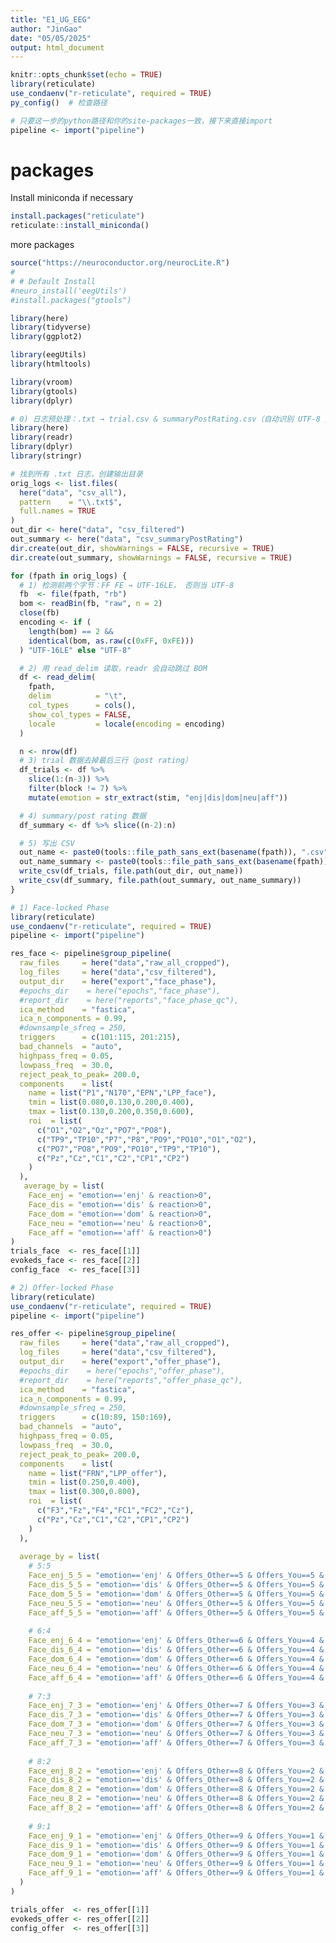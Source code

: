 ---
title: "E1_UG_EEG"
author: "JinGao"
date: "05/05/2025"
output: html_document
---


```{r setup, include=FALSE}
knitr::opts_chunk$set(echo = TRUE)
library(reticulate)
use_condaenv("r-reticulate", required = TRUE)
py_config()  # 检查路径

# 只要这一步的python路径和你的site-packages一致，接下来直接import
pipeline <- import("pipeline")


```

# packages

Install miniconda if necessary

```{r, include=FALSE, eval=FALSE}
install.packages("reticulate")
reticulate::install_miniconda()
```


more packages

```{r, eval = FALSE, echo=FALSE}
source("https://neuroconductor.org/neurocLite.R")
# 
# # Default Install
#neuro_install('eegUtils')
#install.packages("gtools")

library(here)
library(tidyverse)
library(ggplot2)

library(eegUtils)
library(htmltools)

library(vroom)
library(gtools)
library(dplyr)

```

```{r preprocess-logs, eval = FALSE,  echo=FALSE}
# 0) 日志预处理：.txt → trial.csv & summaryPostRating.csv（自动识别 UTF-8 / UTF-16LE）
library(here)
library(readr)
library(dplyr)
library(stringr)

# 找到所有 .txt 日志，创建输出目录
orig_logs <- list.files(
  here("data", "csv_all"),
  pattern    = "\\.txt$",
  full.names = TRUE
)
out_dir <- here("data", "csv_filtered")
out_summary <- here("data", "csv_summaryPostRating")
dir.create(out_dir, showWarnings = FALSE, recursive = TRUE)
dir.create(out_summary, showWarnings = FALSE, recursive = TRUE)

for (fpath in orig_logs) {
  # 1) 检测前两个字节：FF FE → UTF-16LE， 否则当 UTF-8
  fb  <- file(fpath, "rb")
  bom <- readBin(fb, "raw", n = 2)
  close(fb)
  encoding <- if (
    length(bom) == 2 &&
    identical(bom, as.raw(c(0xFF, 0xFE)))
  ) "UTF-16LE" else "UTF-8"

  # 2) 用 read_delim 读取，readr 会自动跳过 BOM
  df <- read_delim(
    fpath,
    delim          = "\t",
    col_types      = cols(),
    show_col_types = FALSE,
    locale         = locale(encoding = encoding)
  )

  n <- nrow(df)
  # 3) trial 数据去掉最后三行（post rating）
  df_trials <- df %>%
    slice(1:(n-3)) %>%
    filter(block != 7) %>%
    mutate(emotion = str_extract(stim, "enj|dis|dom|neu|aff"))

  # 4) summary/post rating 数据
  df_summary <- df %>% slice((n-2):n)

  # 5) 写出 CSV
  out_name <- paste0(tools::file_path_sans_ext(basename(fpath)), ".csv")
  out_name_summary <- paste0(tools::file_path_sans_ext(basename(fpath)), "_summaryPostRating.csv")
  write_csv(df_trials, file.path(out_dir, out_name))
  write_csv(df_summary, file.path(out_summary, out_name_summary))
}

```

```{r face-phase, eval = FALSE,  echo=FALSE}
# 1) Face-locked Phase
library(reticulate)
use_condaenv("r-reticulate", required = TRUE)
pipeline <- import("pipeline")

res_face <- pipeline$group_pipeline(
  raw_files     = here("data","raw_all_cropped"),
  log_files     = here("data","csv_filtered"),
  output_dir    = here("export","face_phase"),
  #epochs_dir    = here("epochs","face_phase"),
  #report_dir    = here("reports","face_phase_qc"), 
  ica_method    = "fastica",
  ica_n_components = 0.99,
  #downsample_sfreq = 250,
  triggers      = c(101:115, 201:215),
  bad_channels  = "auto",
  highpass_freq = 0.05,
  lowpass_freq  = 30.0,
  reject_peak_to_peak= 200.0,
  components    = list(
    name = list("P1","N170","EPN","LPP_face"),
    tmin = list(0.080,0.130,0.200,0.400),
    tmax = list(0.130,0.200,0.350,0.600),
    roi  = list(
      c("O1","O2","Oz","PO7","PO8"),
      c("TP9","TP10","P7","P8","PO9","PO10","O1","O2"),
      c("PO7","PO8","PO9","PO10","TP9","TP10"),
      c("Pz","Cz","C1","C2","CP1","CP2")
    )
  ),
   average_by = list(
    Face_enj = "emotion=='enj' & reaction>0",
    Face_dis = "emotion=='dis' & reaction>0",
    Face_dom = "emotion=='dom' & reaction>0",
    Face_neu = "emotion=='neu' & reaction>0",
    Face_aff = "emotion=='aff' & reaction>0")
)
trials_face  <- res_face[[1]]
evokeds_face <- res_face[[2]]
config_face  <- res_face[[3]]
```

```{r offer-phase, eval = FALSE,  echo=FALSE}
# 2) Offer-locked Phase
library(reticulate)
use_condaenv("r-reticulate", required = TRUE)
pipeline <- import("pipeline")

res_offer <- pipeline$group_pipeline(
  raw_files     = here("data","raw_all_cropped"),
  log_files     = here("data","csv_filtered"),
  output_dir    = here("export","offer_phase"),
  #epochs_dir    = here("epochs","offer_phase"),
  #report_dir    = here("reports","offer_phase_qc"),
  ica_method    = "fastica",
  ica_n_components = 0.99,
  #downsample_sfreq = 250,
  triggers      = c(10:89, 150:169),
  bad_channels  = "auto",
  highpass_freq = 0.05,
  lowpass_freq  = 30.0,
  reject_peak_to_peak= 200.0,
  components    = list(
    name = list("FRN","LPP_offer"),
    tmin = list(0.250,0.400),
    tmax = list(0.300,0.800),
    roi  = list(
      c("F3","Fz","F4","FC1","FC2","Cz"),
      c("Pz","Cz","C1","C2","CP1","CP2")
    )
  ),
  
  average_by = list(
    # 5:5
    Face_enj_5_5 = "emotion=='enj' & Offers_Other==5 & Offers_You==5 & reaction>0 & RT >= 150 & RT <= 3000",
    Face_dis_5_5 = "emotion=='dis' & Offers_Other==5 & Offers_You==5 & reaction>0 & RT >= 150 & RT <= 3000",
    Face_dom_5_5 = "emotion=='dom' & Offers_Other==5 & Offers_You==5 & reaction>0 & RT >= 150 & RT <= 3000",
    Face_neu_5_5 = "emotion=='neu' & Offers_Other==5 & Offers_You==5 & reaction>0 & RT >= 150 & RT <= 3000",
    Face_aff_5_5 = "emotion=='aff' & Offers_Other==5 & Offers_You==5 & reaction>0 & RT >= 150 & RT <= 3000",
    
    # 6:4
    Face_enj_6_4 = "emotion=='enj' & Offers_Other==6 & Offers_You==4 & reaction>0 & RT >= 150 & RT <= 3000",
    Face_dis_6_4 = "emotion=='dis' & Offers_Other==6 & Offers_You==4 & reaction>0 & RT >= 150 & RT <= 3000",
    Face_dom_6_4 = "emotion=='dom' & Offers_Other==6 & Offers_You==4 & reaction>0 & RT >= 150 & RT <= 3000",
    Face_neu_6_4 = "emotion=='neu' & Offers_Other==6 & Offers_You==4 & reaction>0 & RT >= 150 & RT <= 3000",
    Face_aff_6_4 = "emotion=='aff' & Offers_Other==6 & Offers_You==4 & reaction>0 & RT >= 150 & RT <= 3000",
    
    # 7:3
    Face_enj_7_3 = "emotion=='enj' & Offers_Other==7 & Offers_You==3 & reaction>0 & RT >= 150 & RT <= 3000",
    Face_dis_7_3 = "emotion=='dis' & Offers_Other==7 & Offers_You==3 & reaction>0 & RT >= 150 & RT <= 3000",
    Face_dom_7_3 = "emotion=='dom' & Offers_Other==7 & Offers_You==3 & reaction>0 & RT >= 150 & RT <= 3000",
    Face_neu_7_3 = "emotion=='neu' & Offers_Other==7 & Offers_You==3 & reaction>0 & RT >= 150 & RT <= 3000",
    Face_aff_7_3 = "emotion=='aff' & Offers_Other==7 & Offers_You==3 & reaction>0 & RT >= 150 & RT <= 3000",
    
    # 8:2
    Face_enj_8_2 = "emotion=='enj' & Offers_Other==8 & Offers_You==2 & reaction>0 & RT >= 150 & RT <= 3000",
    Face_dis_8_2 = "emotion=='dis' & Offers_Other==8 & Offers_You==2 & reaction>0 & RT >= 150 & RT <= 3000",
    Face_dom_8_2 = "emotion=='dom' & Offers_Other==8 & Offers_You==2 & reaction>0 & RT >= 150 & RT <= 3000",
    Face_neu_8_2 = "emotion=='neu' & Offers_Other==8 & Offers_You==2 & reaction>0 & RT >= 150 & RT <= 3000",
    Face_aff_8_2 = "emotion=='aff' & Offers_Other==8 & Offers_You==2 & reaction>0 & RT >= 150 & RT <= 3000",
    
    # 9:1
    Face_enj_9_1 = "emotion=='enj' & Offers_Other==9 & Offers_You==1 & reaction>0 & RT >= 150 & RT <= 3000",
    Face_dis_9_1 = "emotion=='dis' & Offers_Other==9 & Offers_You==1 & reaction>0 & RT >= 150 & RT <= 3000",
    Face_dom_9_1 = "emotion=='dom' & Offers_Other==9 & Offers_You==1 & reaction>0 & RT >= 150 & RT <= 3000",
    Face_neu_9_1 = "emotion=='neu' & Offers_Other==9 & Offers_You==1 & reaction>0 & RT >= 150 & RT <= 3000",
    Face_aff_9_1 = "emotion=='aff' & Offers_Other==9 & Offers_You==1 & reaction>0 & RT >= 150 & RT <= 3000"
  )
)

trials_offer  <- res_offer[[1]]
evokeds_offer <- res_offer[[2]]
config_offer  <- res_offer[[3]]
```












